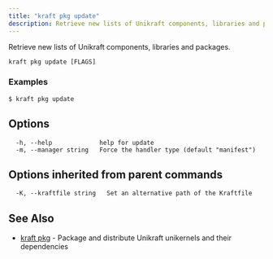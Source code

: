 ```yaml
---
title: "kraft pkg update"
description: Retrieve new lists of Unikraft components, libraries and packages
---
```


Retrieve new lists of Unikraft components, libraries and packages.

```
kraft pkg update [FLAGS]
```

### Examples

```
$ kraft pkg update

```

## Options

```
  -h, --help             help for update
  -m, --manager string   Force the handler type (default "manifest")
```

## Options inherited from parent commands

```
  -K, --kraftfile string   Set an alternative path of the Kraftfile
```

## See Also

* [kraft pkg](kraft_pkg.md)	 - Package and distribute Unikraft unikernels and their dependencies

